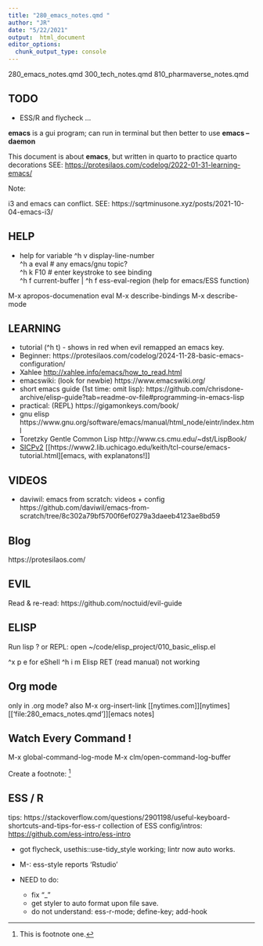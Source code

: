 ```yaml
---
title: "280_emacs_notes.qmd "
author: "JR"
date: "5/22/2021"
output:  html_document
editor_options: 
  chunk_output_type: console
---
```

280_emacs_notes.qmd
300_tech_notes.qmd
810_pharmaverse_notes.qmd

## TODO
- ESS/R and flycheck ...

**emacs** is a gui program;  can run in terminal but then better to use **emacs --daemon**

This document is about **emacs**, but written in quarto to practice quarto decorations
SEE: <https://protesilaos.com/codelog/2022-01-31-learning-emacs/>

::: callout-note
Note: 

i3 and emacs can conflict.    SEE: https://sqrtminusone.xyz/posts/2021-10-04-emacs-i3/ 
:::

## HELP
- help for variable
^h v  display-line-number \
^h a  eval   # any emacs/gnu topic? \
^h k  F10     # enter keystroke to see binding \
^h f current-buffer | ^h f ess-eval-region (help for emacs/ESS function)

M-x apropos-documenation eval
M-x describe-bindings
M-x describe-mode


## LEARNING
- tutorial (^h t) - shows in red when evil remapped an emacs key.
- Beginner: https://protesilaos.com/codelog/2024-11-28-basic-emacs-configuration/
- Xahlee <http://xahlee.info/emacs/how_to_read.html> 
- emacswiki: (look for newbie) https://www.emacswiki.org/
- short emacs guide (1st time: omit lisp): https://github.com/chrisdone-archive/elisp-guide?tab=readme-ov-file#programming-in-emacs-lisp
- practical: (REPL)  https://gigamonkeys.com/book/
- gnu elisp https://www.gnu.org/software/emacs/manual/html_node/eintr/index.html 
- Toretzky Gentle Common Lisp http://www.cs.cmu.edu/~dst/LispBook/
-
[SICPv2](https://mitp-content-server.mit.edu/books/content/sectbyfn/books_pres_0/6515/sicp.zip/full-text/book/book-Z-H-1.html)
[[https://www2.lib.uchicago.edu/keith/tcl-course/emacs-tutorial.html][emacs, with explanatons!]]

## VIDEOS
- daviwil:  emacs from scratch: videos + config
https://github.com/daviwil/emacs-from-scratch/tree/8c302a79bf5700f6ef0279a3daeeb4123ae8bd59

## Blog
https://protesilaos.com/

## EVIL
Read & re-read:  https://github.com/noctuid/evil-guide

## ELISP
Run lisp ?  or REPL:   open  ~/code/elisp_project/010_basic_elisp.el

^x p e  for eShell
^h i m Elisp RET (read manual) not working

## Org mode
only in .org mode?
also M-x org-insert-link
[[nytimes.com]][nytimes]
	[['file:280_emacs_notes.qmd']][emacs notes]

## Watch Every Command ! 
M-x global-command-log-mode
M-x clm/open-command-log-buffer

Create a footnote: [^1]

[^1]: This is footnote one.

## ESS / R
tips:  https://stackoverflow.com/questions/2901198/useful-keyboard-shortcuts-and-tips-for-ess-r
collection of ESS config/intros: <https://github.com/ess-intro/ess-intro>

- got flycheck,  usethis::use-tidy_style working; lintr now auto works.
- M-: ess-style reports 'Rstudio'

- NEED to do:
  - fix "_"
  - get styler to auto format upon file save.
  - do not understand: ess-r-mode; define-key; add-hook 

